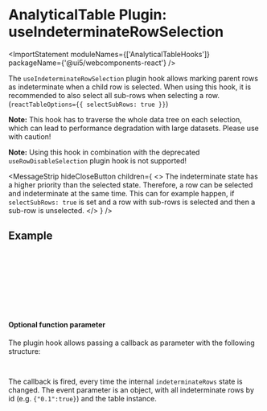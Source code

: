 
<Meta title="Data Display / AnalyticalTable / Plugin Hooks / useIndeterminateRowSelection" />

# AnalyticalTable Plugin: useIndeterminateRowSelection

<ImportStatement moduleNames={['AnalyticalTableHooks']} packageName={'@ui5/webcomponents-react'} />

The `useIndeterminateRowSelection` plugin hook allows marking parent rows as indeterminate when a child row is selected.
When using this hook, it is recommended to also select all sub-rows when selecting a row. (`reactTableOptions={{ selectSubRows: true }}`)

**Note:** This hook has to traverse the whole data tree on each selection, which can lead to performance degradation with large datasets. Please use with caution!

**Note:** Using this hook in combination with the deprecated `useRowDisableSelection` plugin hook is not supported!

<MessageStrip
  hideCloseButton
  children={
    <>
      The indeterminate state has a higher priority than the selected state. Therefore, a row can be selected and
      indeterminate at the same time. This can for example happen, if <code>selectSubRows: true</code> is set and a row
      with sub-rows is selected and then a sub-row is unselected.
    </>
  }
/>

## Example

<Canvas sourceState="none" of={ComponentStories.PluginIndeterminateRowSelection} />

```jsx
<AnalyticalTable
  selectionMode={AnalyticalTableSelectionMode.Multiple}
  data={data}
  columns={columns}
  isTreeTable
  tableHooks={[AnalyticalTableHooks.useIndeterminateRowSelection()]}
  reactTableOptions={{ selectSubRows: true }}
/>
```

#### Optional function parameter

The plugin hook allows passing a callback as parameter with the following structure:

```js
({indeterminateRowsById, tableInstance}) => void;
```

The callback is fired, every time the internal `indeterminateRows` state is changed.
The event parameter is an object, with all indeterminate rows by id (e.g. `{"0.1":true}`) and the table instance.

<Footer />
